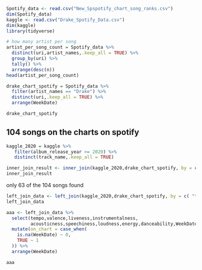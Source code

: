 ```r
Spotify_data <- read.csv("New_Spspotify_chart_song_ranks.csv")
dim(Spotify_data)
kaggle <- read.csv("Drake_Spotify_Data.csv")
dim(kaggle)
library(tidyverse)
```

```r
# how many artist per song
artist_per_song_count = Spotify_data %>% 
  distinct(uri,artist_names,.keep_all = TRUE) %>% 
  group_by(uri) %>% 
  tally() %>% 
  arrange(desc(n))
head(artist_per_song_count)
```

```r
drake_chart_spotify = Spotify_data %>% 
  filter(artist_names == "Drake") %>% 
  distinct(uri,.keep_all = TRUE) %>% 
  arrange(WeekDate)

drake_chart_spotify
```
## 104 songs on the charts on spotify




```r
kaggle_2020 = kaggle %>% 
   filter(album_release_year >= 2020) %>% 
   distinct(track_name,.keep_all = TRUE)
```

```r
inner_join_result <- inner_join(kaggle_2020,drake_chart_spotify, by = c( "track_uri"="uri"))
inner_join_result
```
only 63 of the 104 songs found
```r
left_join_data <- left_join(kaggle_2020,drake_chart_spotify, by = c( "track_uri"="uri"))
left_join_data
```
```r
aaa <- left_join_data %>% 
  select(tempo,valence,liveness,instrumentalness,
         acousticness,speechiness,loudness,energy,danceability,WeekDate,track_name.x,track_name.y) %>% 
  mutate(on_chart = case_when(
    is.na(WeekDate) ~ 0,
    TRUE ~ 1
  )) %>% 
  arrange(WeekDate)

aaa
```


